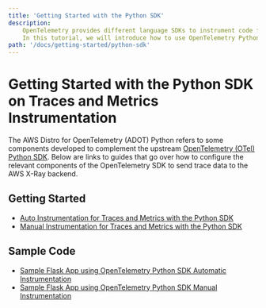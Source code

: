 ```yaml
---
title: 'Getting Started with the Python SDK'
description:
    OpenTelemetry provides different language SDKs to instrument code for collecting telemetry data in the application.
    In this tutorial, we will introduce how to use OpenTelemetry Python SDK for traces and metrics instrumentation in the application...
path: '/docs/getting-started/python-sdk'
---
```



# Getting Started with the Python SDK on Traces and Metrics Instrumentation

The AWS Distro for OpenTelemetry (ADOT) Python refers to some components developed to complement the upstream [OpenTelemetry (OTel) Python SDK](https://github.com/open-telemetry/opentelemetry-python/tree/main/opentelemetry-sdk). Below are links to guides that go over how to configure the relevant components of the OpenTelemetry SDK to send trace data to the AWS X-Ray backend.

<SectionSeparator />

## Getting Started

* [Auto Instrumentation for Traces and Metrics with the Python SDK](/docs/getting-started/python-sdk/trace-metric-auto-instr)
* [Manual Instrumentation for Traces and Metrics with the Python SDK](/docs/getting-started/python-sdk/trace-metric-manual-instr)

## Sample Code

* [Sample Flask App using OpenTelemetry Python SDK Automatic Instrumentation](https://github.com/aws-observability/aws-otel-community/tree/master/sample-apps/python-auto-instrumentation-sample-app)
* [Sample Flask App using OpenTelemetry Python SDK Manual Instrumentation](https://github.com/aws-observability/aws-otel-community/tree/master/sample-apps/python-manual-instrumentation-sample-app)
